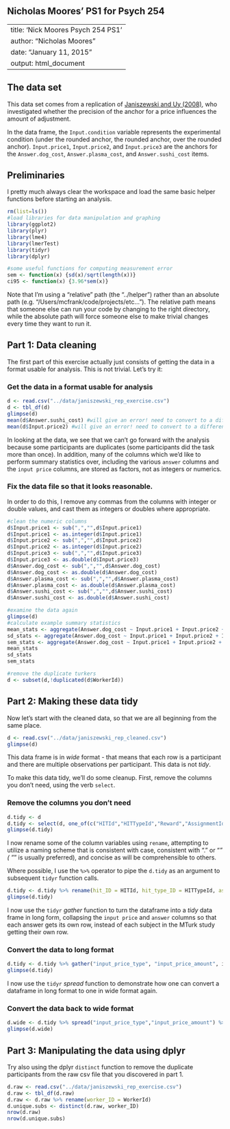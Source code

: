 
Nicholas Moores' PS1 for Psych 254
----------------------------------

---
title: 'Nick Moores Psych 254 PS1'
author: "Nicholas Moores"
date: "January 11, 2015"
output: html_document
---

The data set
------------

This data set comes from a replication of [Janiszewski and Uy (2008)](http://dx.doi.org/10.1111/j.1467-9280.2008.02057.x), who investigated whether the precision of the anchor for a price influences the amount of adjustment.

In the data frame, the `Input.condition` variable represents the experimental condition (under the rounded anchor, the rounded anchor, over the rounded anchor). `Input.price1`, `Input.price2`, and `Input.price3` are the anchors for the `Answer.dog_cost`, `Answer.plasma_cost`, and `Answer.sushi_cost` items.

Preliminaries
-------------

I pretty much always clear the workspace and load the same basic helper functions before starting an analysis.

```r
rm(list=ls())
#load libraries for data manipulation and graphing
library(ggplot2)
library(plyr)
library(lme4)
library(lmerTest)
library(tidyr)
library(dplyr)

#some useful functions for computing measurement error
sem <- function(x) {sd(x)/sqrt(length(x))}
ci95 <- function(x) {3.96*sem(x)}
```

Note that I'm using a "relative" path (the "../helper") rather than an absolute path (e.g. "/Users/mcfrank/code/projects/etc..."). The relative path means that someone else can run your code by changing to the right directory, while the absolute path will force someone else to make trivial changes every time they want to run it.

Part 1: Data cleaning
---------------------

The first part of this exercise actually just consists of getting the data in a format usable for analysis. This is not trivial. Let's try it:

### Get the data in a format usable for analysis

```r
d <- read.csv("../data/janiszewski_rep_exercise.csv")
d <- tbl_df(d)
glimpse(d)
mean(d$Answer.sushi_cost) #will give an error! need to convert to a different data type
mean(d$Input.price2) #will give an error! need to convert to a different data type
```

In looking at the data, we see that we can't go forward with the analysis because some participants are duplicates (some participants did the task more than once). In addition, many of the columns which we'd like to perform summary statistics over, including the various `answer` columns and the `input price` columns, are stored as factors, not as integers or numerics.

### Fix the data file so that it looks reasonable.

In order to do this, I remove any commas from the columns with integer or double values, and cast them as integers or doubles where appropriate.
```r
#clean the numeric columns
d$Input.price1 <- sub(",","",d$Input.price1)
d$Input.price1 <- as.integer(d$Input.price1)
d$Input.price2 <- sub(",","",d$Input.price2)
d$Input.price2 <- as.integer(d$Input.price2)
d$Input.price3 <- sub(",","",d$Input.price3)
d$Input.price3 <- as.double(d$Input.price3)
d$Answer.dog_cost <- sub(",","",d$Answer.dog_cost)
d$Answer.dog_cost <- as.double(d$Answer.dog_cost)
d$Answer.plasma_cost <- sub(",","",d$Answer.plasma_cost)
d$Answer.plasma_cost <- as.double(d$Answer.plasma_cost)
d$Answer.sushi_cost <- sub(",","",d$Answer.sushi_cost)
d$Answer.sushi_cost <- as.double(d$Answer.sushi_cost)

#examine the data again
glimpse(d)
#calculate example summary statistics
mean_stats <- aggregate(Answer.dog_cost ~ Input.price1 + Input.price2 + Input.price3, d, mean)
sd_stats <- aggregate(Answer.dog_cost ~ Input.price1 + Input.price2 + Input.price3, d, sd)
sem_stats <- aggregate(Answer.dog_cost ~ Input.price1 + Input.price2 + Input.price3, d, sem)
mean_stats
sd_stats
sem_stats

#remove the duplicate turkers
d <- subset(d,!duplicated(d$WorkerId))
```


Part 2: Making these data tidy
------------------------------

Now let's start with the cleaned data, so that we are all beginning from the same place.

```r
d <- read.csv("../data/janiszewski_rep_cleaned.csv")
glimpse(d)
```

This data frame is in *wide* format - that means that each row is a participant and there are multiple observations per participant. This data is not *tidy*.

To make this data tidy, we'll do some cleanup. First, remove the columns you don't need, using the verb `select`.

### Remove the columns you don't need
```r
d.tidy <- d
d.tidy <- select(d, one_of(c("HITId","HITTypeId","Reward","AssignmentId","WorkerId","WorkTimeInSeconds","Input.condition","Input.price1","Input.price2","Input.price3","Answer.dog_cost","Answer.plasma_cost","Answer.sushi_cost")))
glimpse(d.tidy)
```


I now rename some of the column variables using `rename`, attempting to utilize a naming scheme that is consistent with case, consistent with "." or "_" ( "_" is usually preferred), and concise as will be comprehensible to others.

Where possible, I use the `%>%` operator to pipe the `d.tidy` as an argument to subsequent `tidyr` function calls.

```r
d.tidy <- d.tidy %>% rename(hit_ID = HITId, hit_type_ID = HITTypeId, assignment_ID = AssignmentId, worker_ID = WorkerId) %>% rename(worker_time = WorkTimeInSeconds, reward = Reward, input_condition = Input.condition, input_price1 = Input.price1, input_price2 = Input.price2, input_price3 = Input.price3, answer_dog = Answer.dog_cost, answer_plasma = Answer.plasma_cost, answer_sushi = Answer.sushi_cost)
glimpse(d.tidy)
```

I now use the `tidyr` *gather* function to turn the dataframe into a *tidy* data frame in long form, collapsing the `input price` and `answer` columns so that each answer gets its own row, instead of each subject in the MTurk study getting their own row.

### Convert the data to long format
```r
d.tidy <- d.tidy %>% gather("input_price_type", "input_price_amount", input_price1:input_price3, na.rm=TRUE) %>% gather("answer_type", "answer_amount", answer_dog:answer_plasma, na.rm=TRUE)
glimpse(d.tidy)
```

I now use the `tidyr` *spread* function to demonstrate how one can convert a dataframe in long format to one in wide format again.

### Convert the data back to wide format
```r
d.wide <- d.tidy %>% spread("input_price_type","input_price_amount") %>% spread("answer_type","answer_amount")
glimpse(d.wide)
```


Part 3: Manipulating the data using dplyr
-----------------------------------------

Try also using the dplyr `distinct` function to remove the duplicate participants from the raw csv file that you discovered in part 1.

```r
d.raw <- read.csv("../data/janiszewski_rep_exercise.csv")
d.raw <- tbl_df(d.raw)
d.raw <- d.raw %>% rename(worker_ID = WorkerId)
d.unique.subs <- distinct(d.raw, worker_ID)
nrow(d.raw)
nrow(d.unique.subs)
```


